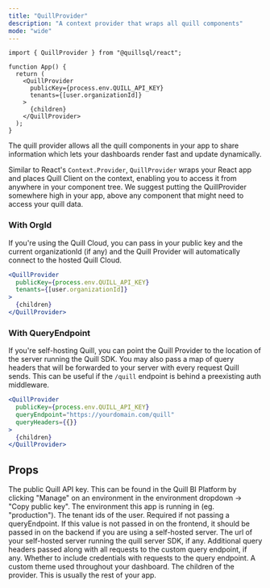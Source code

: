 ```yaml
---
title: "QuillProvider"
description: "A context provider that wraps all quill components"
mode: "wide"
---
```


```tsx App.tsx
import { QuillProvider } from "@quillsql/react";

function App() {
  return (
    <QuillProvider
      publicKey={process.env.QUILL_API_KEY}
      tenants={[user.organizationId]}
    >
      {children}
    </QuillProvider>
  );
}
```

The quill provider allows all the quill components in your app to share
information which lets your dashboards render fast and update dynamically.

Similar to React's `Context.Provider`, `QuillProvider` wraps your React app
and places Quill Client on the context, enabling you to access it from
anywhere in your component tree. We suggest putting the QuillProvider
somewhere high in your app, above any component that might need to access
your quill data.

### With OrgId

If you're using the Quill Cloud, you can pass in your public key and the current
organizationId (if any) and the Quill Provider will automatically connect to the
hosted Quill Cloud.

```jsx With OrgId
<QuillProvider
  publicKey={process.env.QUILL_API_KEY}
  tenants={[user.organizationId]}
>
  {children}
</QuillProvider>
```

### With QueryEndpoint

If you're self-hosting Quill, you can point the Quill Provider to the location
of the server running the Quill SDK. You may also pass a map of query headers
that will be forwarded to your server with every request Quill sends. This can
be useful if the `/quill` endpoint is behind a preexisting auth middleware.

```jsx With QueryEndpoint
<QuillProvider
  publicKey={process.env.QUILL_API_KEY}
  queryEndpoint="https://yourdomain.com/quill"
  queryHeaders={{}}
>
  {children}
</QuillProvider>
```

## Props

<ParamField path="publicKey" type="string" required>
  The public Quill API key. This can be found in the Quill BI Platform by
  clicking "Manage" on an environment in the environment dropdown -> "Copy
  public key".
</ParamField>
<ParamField path="environment" type="string">
  The environment this app is running in (eg. "production").
</ParamField>
<ParamField path="tenants" type="array">
  The tenant ids of the user. Required if not passing a queryEndpoint. If this
  value is not passed in on the frontend, it should be passed in on the backend
  if you are using a self-hosted server.
</ParamField>
<ParamField path="queryEndpoint" type="string">
  The url of your self-hosted server running the quill server SDK, if any.
</ParamField>
<ParamField path="queryHeaders" type="object">
  Additional query headers passed along with all requests to the custom query
  endpoint, if any.
</ParamField>
<ParamField path="withCredentials" type="boolean">
  Whether to include credentials with requests to the query endpoint.
</ParamField>
<ParamField path="theme" type="QuillTheme">
  A custom theme used throughout your dashboard.
</ParamField>
<ParamField path="children" type="ReactNode">
  The children of the provider. This is usually the rest of your app.
</ParamField>

